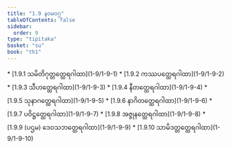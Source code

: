 ```yaml
---
title: "1.9 နဝမဝဂ္ဂ"
tableOfContents: false
sidebar:
  order: 9
type: "tipitaka"
basket: "su"
book: "th1"
---
```



<DynamicBreadcrumb />



<TableOfContents book="th1" section="1.9">
* [1.9.1 သမိတိဂုတ္တတ္ထေရဂါထာ](1-9/1-9-1)
* [1.9.2 ကဿပတ္ထေရဂါထာ](1-9/1-9-2)
* [1.9.3 သီဟတ္ထေရဂါထာ](1-9/1-9-3)
* [1.9.4 နီတတ္ထေရဂါထာ](1-9/1-9-4)
* [1.9.5 သုနာဂတ္ထေရဂါထာ](1-9/1-9-5)
* [1.9.6 နာဂိတတ္ထေရဂါထာ](1-9/1-9-6)
* [1.9.7 ပဝိဋ္ဌတ္ထေရဂါထာ](1-9/1-9-7)
* [1.9.8 အဇ္ဇုနတ္ထေရဂါထာ](1-9/1-9-8)
* [1.9.9 (ပဌမ) ဒေဝသဘတ္ထေရဂါထာ](1-9/1-9-9)
* [1.9.10 သာမိဒတ္တတ္ထေရဂါထာ](1-9/1-9-10)
</TableOfContents>